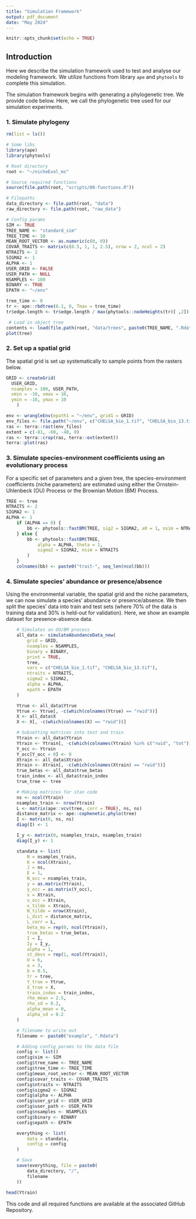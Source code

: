 ```yaml
---
title: "Simulation Framework"
output: pdf_document
date: "May 2024"
---
```


```r
knitr::opts_chunk$set(echo = TRUE)
```

## Introduction 

Here we describe the simulation framework used to test and analyse our modeling framework. We utilize functions from library `ape` and `phytools` to complete this simulation. 

The simulation framework begins with generating a phylogenetic tree. We provide code below. Here, we call the phylogenetic tree used for our simulation experiments. 

### 1. Simulate phylogeny

```r
rm(list = ls())

# Some libs
library(ape)
library(phytools)

# Root directory
root <- "~/nicheEvol_ms"

# Source required functions
source(file.path(root, "scripts/00-functions.R"))

# Filepaths
data_directory <- file.path(root, "data")
raw_directory <- file.path(root, "raw_data")

# Config params
SIM <- TRUE
TREE_NAME <- "standard_sim"
TREE_TIME <- 10
MEAN_ROOT_VECTOR <- as.numeric(c(0, 0))
COVAR_TRAITS <- matrix(c(0.5, 1, 1, 2.5), nrow = 2, ncol = 2)
NTRAITS <- 2
SIGMA2 <- 1
ALPHA <- 1
USER_GRID <- FALSE
USER_PATH <- NULL
NSAMPLES <- 100
BINARY <- TRUE
EPATH <- "~/env"
```

```r
tree_time <- 8
tr <- ape::rbdtree(0.1, 0, Tmax = tree_time)
tr$edge.length <- tr$edge.length / max(phytools::nodeHeights(tr)[ ,2]) * 1
```

```r
 # Load in object tree
contents <- load(file.path(root, "data/trees", paste0(TREE_NAME, ".Rdata")))
plot(tree)
```

### 2. Set up a spatial grid 

The spatial grid is set up systematically to sample points from the rasters below. 

```r
GRID <- createGrid(
  USER_GRID,
  nsamples = 100, USER_PATH,
  xmin = -10, xmax = 10,
  ymin = -10, ymax = 10
	)

env <- wrangleEnv(epath1 = "~/env", grid1 = GRID)
env_files <- file.path("~/env", c("CHELSA_bio_1.tif", "CHELSA_bio_13.tif"))
ras <- terra::rast(env_files)
extent = c(-81, -60, -40, 0)
ras <- terra::crop(ras, terra::ext(extent))
terra::plot(ras)
```


### 3. Simulate species-environment coefficients using an evolutionary process 

For a specific set of parameters and a given tree, the species-environment coefficients (niche parameters) are estimated using either the Ornstein-Uhlenbeck (OU) Process or the Brownian Motion (BM) Process. 

```r
TREE <- tree
NTRAITS <- 2
SIGMA2 <- 1
ALPHA <- 1 
    if (ALPHA == 0) {
        bb <- phytools::fastBM(TREE, sig2 = SIGMA2, a0 = 1, nsim = NTRAITS)
    } else {
        bb <- phytools::fastBM(TREE,
            alpha = ALPHA, theta = 1,
            sigma2 = SIGMA2, nsim = NTRAITS
        )
    }
    colnames(bb) <- paste0("trait-", seq_len(ncol(bb)))

```

### 4. Simulate species' abundance or presence/absence 

Using the environmental variable, the spatial grid and the niche parameters, we can now simulate a species' abundance or presence/absence. We then split the species' data into train and test sets (where 70% of the data is training data and 30% is held-out for validation). Here, we show an example dataset for presence-absence data. 

```r
    # Simulates an OU/BM process
    all_data <- simulateAbundanceData_new(
        grid = GRID,
        nsamples = NSAMPLES,
        binary = BINARY,
        print = TRUE,
        tree,
        vars = c("CHELSA_bio_1.tif", "CHELSA_bio_13.tif"),
        ntraits = NTRAITS,
        sigma2 = SIGMA2,
        alpha = ALPHA,
        epath = EPATH
    )
```

```r
    Ytrue <- all_data$Ytrue
    Ytrue <- Ytrue[, -c(which(colnames(Ytrue) == "rwid"))]
    X <- all_data$X
    X <- X[, -c(which(colnames(X) == "rwid"))]

    # Subsetting matrices into test and train
    Ytrain <- all_data$Ytrain
    Ytrain <- Ytrain[, -c(which(colnames(Ytrain) %in% c("rwid", "tot")))]
    Y_occ <- Ytrain
    Y_occ[Y_occ < 0] <- 0
    Xtrain <- all_data$Xtrain
    Xtrain <- Xtrain[, -c(which(colnames(Xtrain) == "rwid"))]
    true_betas <- all_data$true_betas
    train_index <- all_data$train_index
    true_tree <- tree

    # Making matrices for stan code
    ns <- ncol(Ytrain)
    nsamples_train <- nrow(Ytrain)
    L <- matrix(ape::vcv(tree, corr = TRUE), ns, ns)
    distance_matrix <- ape::cophenetic.phylo(tree)
    I <- matrix(0, ns, ns)
    diag(I) <- 1

    I_y <- matrix(0, nsamples_train, nsamples_train)
    diag(I_y) <- 1

    standata <- list(
        N = nsamples_train,
        K = ncol(Xtrain),
        J = ns,
        E = 1,
        N_occ = nsamples_train,
        y = as.matrix(Ytrain),
        y_occ = as.matrix(Y_occ),
        x = Xtrain,
        x_occ = Xtrain,
        x_tilde = Xtrain,
        N_tilde = nrow(Xtrain),
        L_dist = distance_matrix,
        L_corr = L,
        beta_mu = rep(0, ncol(Ytrain)),
        true_betas = true_betas,
        I = I,
        Iy = I_y,
        alpha = 1,
        st_devs = rep(1, ncol(Ytrain)),
        U = 6,
        a = 3,
        b = 0.5,
        tr = tree,
        Y_true = Ytrue,
        X_true = X,
        train_index = train_index,
        rho_mean = 2.5,
        rho_sd = 0.2,
        alpha_mean = 0,
        alpha_sd = 0.2
    )

    # filename to write out
    filename <- paste0("example", ".Rdata")

    # Adding config params to the data file
    config <- list()
    config$sim <- SIM
    config$tree_name <- TREE_NAME
    config$tree_time <- TREE_TIME
    config$mean_root_vector <- MEAN_ROOT_VECTOR
    config$covar_traits <- COVAR_TRAITS
    config$ntraits <- NTRAITS
    config$sigma2 <- SIGMA2
    config$alpha <- ALPHA
    config$user_grid <- USER_GRID
    config$user_path <- USER_PATH
    config$nsamples <- NSAMPLES
    config$binary <- BINARY
    config$epath <- EPATH

    everything <- list(
        data = standata,
        config = config
    )

    # Save
    save(everything, file = paste0(
        data_directory, "/",
        filename
    ))
    
head(Ytrain)
```


This code and all required functions are available at the associated GitHub Repository. 
